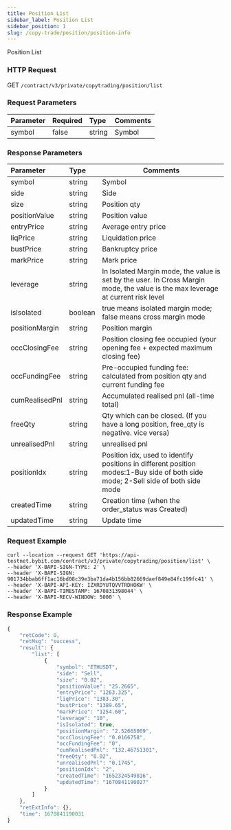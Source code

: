 ```yaml
---
title: Position List
sidebar_label: Position List
sidebar_position: 1
slug: /copy-trade/position/position-info
---
```

Position List

### HTTP Request
GET `/contract/v3/private/copytrading/position/list`

### Request Parameters
| Parameter | Required | Type | Comments|
|:----- |:-------|:-----|------ |
|symbol |false |string |Symbol |

### Response Parameters
| Parameter | Type | Comments|
|:----- |:-----|----- |
|symbol|string |Symbol   |
|side |string |Side |
|size |string |Position qty  |
|positionValue |string |Position value |
|entryPrice |string |Average entry price  |
|liqPrice |string |Liquidation price  |
|bustPrice |string |Bankruptcy price  |
|markPrice |string |Mark price  |
|leverage |string |In Isolated Margin mode, the value is set by the user. In Cross Margin mode, the value is the max leverage at current risk level |
|isIsolated | boolean |true means isolated margin mode; false means cross margin mode |
|positionMargin |string |Position margin  |
|occClosingFee |string |Position closing fee occupied (your opening fee + expected maximum closing fee) |
|occFundingFee |string |Pre-occupied funding fee: calculated from position qty and current funding fee  |
|cumRealisedPnl |string |Accumulated realised pnl (all-time total) |
|freeQty |string |Qty which can be closed. (If you have a long position, free_qty is negative. vice versa) |
|unrealisedPnl |string |unrealised pnl |
|positionIdx |string |Position idx, used to identify positions in different position modes:1-Buy side of both side mode; 2-Sell side of both side mode|
|createdTime |string |Creation time (when the order_status was Created) |
|updatedTime |string |Update time  |

### Request Example

<Tabs>
<TabItem value="console" label="Console">

```http
curl --location --request GET 'https://api-testnet.bybit.com/contract/v3/private/copytrading/position/list' \
--header 'X-BAPI-SIGN-TYPE: 2' \
--header 'X-BAPI-SIGN: 901734bbab6ff1ac16bd08c39e3ba71da4b156bb82669daef849e84fc199fc41' \
--header 'X-BAPI-API-KEY: IZXRDYUTQVVTRDHOKW' \
--header 'X-BAPI-TIMESTAMP: 1670831398044' \
--header 'X-BAPI-RECV-WINDOW: 5000' \
```

</TabItem>
</Tabs>

### Response Example

<Tabs>
<TabItem value="js linear" label="linear">

```javascript
{
    "retCode": 0,
    "retMsg": "success",
    "result": {
        "list": [
            {
                "symbol": "ETHUSDT",
                "side": "Sell",
                "size": "0.02",
                "positionValue": "25.2665",
                "entryPrice": "1263.325",
                "liqPrice": "1383.30",
                "bustPrice": "1389.65",
                "markPrice": "1254.60",
                "leverage": "10",
                "isIsolated": true,
                "positionMargin": "2.52665009",
                "occClosingFee": "0.0166758",
                "occFundingFee": "0",
                "cumRealisedPnl": "132.46751301",
                "freeQty": "0.02",
                "unrealisedPnl": "0.1745",
                "positionIdx": "2",
                "createdTime": "1652324549816",
                "updatedTime": "1670841190027"
            }
        ]
    },
    "retExtInfo": {},
    "time": 1670841190031
}
```
</TabItem>
</Tabs>
